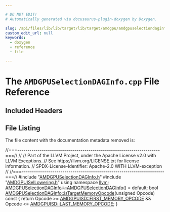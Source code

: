 ```yaml
---

# DO NOT EDIT!
# Automatically generated via docusaurus-plugin-doxygen by Doxygen.

slug: /api/files/lib/lib/target/lib/target/amdgpu/amdgpuselectiondaginfo-cpp
custom_edit_url: null
keywords:
  - doxygen
  - reference
  - file

---
```





# The `AMDGPUSelectionDAGInfo.cpp` File Reference

<DoxygenPage pluginConfig={pluginConfig}>



## Included Headers

<IncludesList>
<IncludesListItem
  filePath="AMDGPUSelectionDAGInfo.h"
  permalink="/docs/api/files/lib/lib/target/lib/target/amdgpu/amdgpuselectiondaginfo-h"
  isLocal="true" />
<IncludesListItem
  filePath="AMDGPUISelLowering.h"
  permalink="/docs/api/files/lib/lib/target/lib/target/amdgpu/amdgpuisellowering-h"
  isLocal="true" />
</IncludesList>


## File Listing

The file content with the documentation metadata removed is:

<ProgramListing>

<Link id="l00001" /><CodeLine lineNumber="1"><span class="doxyHighlightComment">//===----------------------------------------------------------------------===//</span></CodeLine>
<Link id="l00002" /><CodeLine lineNumber="2"><span class="doxyHighlightComment">//</span></CodeLine>
<Link id="l00003" /><CodeLine lineNumber="3"><span class="doxyHighlightComment">// Part of the LLVM Project, under the Apache License v2.0 with LLVM Exceptions.</span></CodeLine>
<Link id="l00004" /><CodeLine lineNumber="4"><span class="doxyHighlightComment">// See https://llvm.org/LICENSE.txt for license information.</span></CodeLine>
<Link id="l00005" /><CodeLine lineNumber="5"><span class="doxyHighlightComment">// SPDX-License-Identifier: Apache-2.0 WITH LLVM-exception</span></CodeLine>
<Link id="l00006" /><CodeLine lineNumber="6"><span class="doxyHighlightComment">//</span></CodeLine>
<Link id="l00007" /><CodeLine lineNumber="7"><span class="doxyHighlightComment">//===----------------------------------------------------------------------===//</span></CodeLine>
<Link id="l00008" /><CodeLine lineNumber="8"></CodeLine>
<Link id="l00009" /><CodeLine lineNumber="9"><span class="doxyHighlightPreprocessor">#include &quot;<a href="/docs/api/files/lib/lib/target/lib/target/amdgpu/amdgpuselectiondaginfo-h">AMDGPUSelectionDAGInfo.h</a>&quot;</span></CodeLine>
<Link id="l00010" /><CodeLine lineNumber="10"><span class="doxyHighlightPreprocessor">#include &quot;<a href="/docs/api/files/lib/lib/target/lib/target/amdgpu/amdgpuisellowering-h">AMDGPUISelLowering.h</a>&quot;</span></CodeLine>
<Link id="l00011" /><CodeLine lineNumber="11"></CodeLine>
<Link id="l00012" /><CodeLine lineNumber="12"><span class="doxyHighlightKeyword">using namespace </span><span class="doxyHighlight"><a href="/docs/api/namespaces/llvm">llvm</a>;</span></CodeLine>
<Link id="l00013" /><CodeLine lineNumber="13"></CodeLine>
<Link id="l00014" /><CodeLine lineNumber="14"><span class="doxyHighlight"><a href="/docs/api/classes/llvm/amdgpuselectiondaginfo/#a28cd8873ec5d07399e20979b3c43cf62">AMDGPUSelectionDAGInfo::~AMDGPUSelectionDAGInfo</a>() = </span><span class="doxyHighlightKeywordFlow">default</span><span class="doxyHighlight">;</span></CodeLine>
<Link id="l00015" /><CodeLine lineNumber="15"></CodeLine>
<Link id="l00016" /><CodeLine lineNumber="16" lineLink="/docs/api/classes/llvm/amdgpuselectiondaginfo/#a7a6204c28f022ea1e6d099fa8497bb9e"><span class="doxyHighlightKeywordType">bool</span><span class="doxyHighlight"> <a href="/docs/api/classes/llvm/amdgpuselectiondaginfo/#a7a6204c28f022ea1e6d099fa8497bb9e">AMDGPUSelectionDAGInfo::isTargetMemoryOpcode</a>(</span><span class="doxyHighlightKeywordType">unsigned</span><span class="doxyHighlight"> Opcode)</span><span class="doxyHighlightKeyword"> const </span><span class="doxyHighlight">&#123;</span></CodeLine>
<Link id="l00017" /><CodeLine lineNumber="17"><span class="doxyHighlight">  </span><span class="doxyHighlightKeywordFlow">return</span><span class="doxyHighlight"> Opcode &gt;= <a href="/docs/api/namespaces/llvm/amdgpuisd/#a739d53294bc38cd6b0b23332f9994c0eac8403be1afcc2fd8e573d2188bc1ce3c">AMDGPUISD::FIRST&#95;MEMORY&#95;OPCODE</a> &amp;&amp;</span></CodeLine>
<Link id="l00018" /><CodeLine lineNumber="18"><span class="doxyHighlight">         Opcode &lt;= <a href="/docs/api/namespaces/llvm/amdgpuisd/#a739d53294bc38cd6b0b23332f9994c0ea95357fd8fa9c9bc68195ab09c56092ba">AMDGPUISD::LAST&#95;MEMORY&#95;OPCODE</a>;</span></CodeLine>
<Link id="l00019" /><CodeLine lineNumber="19"><span class="doxyHighlight">&#125;</span></CodeLine>

</ProgramListing>


</DoxygenPage>
